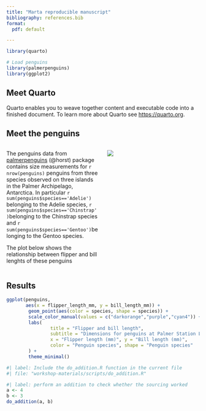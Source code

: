 ```yaml
---
title: "Marta reproducible manuscript"
bibliography: references.bib
format:
  pdf: default

---
```


```r
library(quarto)

```

```r
# Load penguins
library(palmerpenguins)
library(ggplot2)
```


## Meet Quarto

Quarto enables you to weave together content and executable code into a finished document. To learn more about Quarto see <https://quarto.org>.

## Meet the penguins
::: columns
::: {.column width="50%"}
The penguins data from [palmerpenguins](https://cran.r-project.org/web/packages/palmerpenguins/readme/README.html) (@horst) package contains size measurements for `r nrow(penguins)` penguins from three species observed on three islands in the Palmer Archipelago, Antarctica. In particular `r sum(penguins$species=='Adelie')` belonging to the Adelie species, `r sum(penguins$species=='Chinstrap')`belonging to the Chinstrap species and `r sum(penguins$species=='Gentoo')`belonging to the Gentoo species.

The plot below shows the relationship between flipper and bill lenghts of these penguins
:::

::: {.column width="50%"} 
![](https://allisonhorst.github.io/palmerpenguins/reference/figures/lter_penguins.png){fig-align="right"}
:::
:::
## Results
```r
ggplot(penguins, 
       aes(x = flipper_length_mm, y = bill_length_mm)) +
        geom_point(aes(color = species, shape = species)) +
        scale_color_manual(values = c("darkorange","purple","cyan4")) +
        labs(
                title = "Flipper and bill length",
                subtitle = "Dimensions for penguins at Palmer Station LTER",
                x = "Flipper length (mm)", y = "Bill length (mm)",
                color = "Penguin species", shape = "Penguin species"
        ) +
        theme_minimal()
```

```r
#| label: Include the do_addition.R function in the current file
#| file: "workshop-materials/scripts/do_addition.R"
```

```r
#| label: perform an addition to check whether the sourcing worked
a <- 4
b <- 3
do_addition(a, b)
```